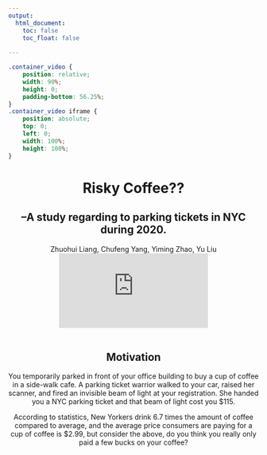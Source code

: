```yaml
---
output: 
  html_document:
    toc: false
    toc_float: false
 
---
```

```css
.container_video {
    position: relative;
    width: 90%;
    height: 0;
    padding-bottom: 56.25%;
}
.container_video iframe {
    position: absolute;
    top: 0;
    left: 0;
    width: 100%;
    height: 100%;
}
```
<h1><b><center>Risky Coffee??</center></b></h1>

<h2><b><center>
     --A study regarding to parking tickets in NYC during 2020.
</center></b></h2>

<center>Zhuohui Liang, Chufeng Yang, Yiming Zhao, Yu Liu</center>

<center><div class="container_video">
<iframe 
src="https://www.youtube.com/embed/i05gKtHWjGY"
frameborder="0" allow="accelerometer; autoplay; clipboard-write; encrypted-media; gyroscope; picture-in-picture" allowfullscreen></iframe>
</div></center>


<br><center>## Motivation

You temporarily parked in front of your office building to buy a cup of coffee in a side-walk cafe. A parking ticket warrior walked to your car, raised her scanner, and fired an invisible beam of light at your registration. She handed you a NYC parking ticket and that beam of light cost you $115.

 According to statistics, New Yorkers drink 6.7 times the amount of coffee compared to average, and the average price consumers are paying for a cup of coffee is $2.99, but consider the above, do you think you really only paid a few bucks on your coffee? </center>